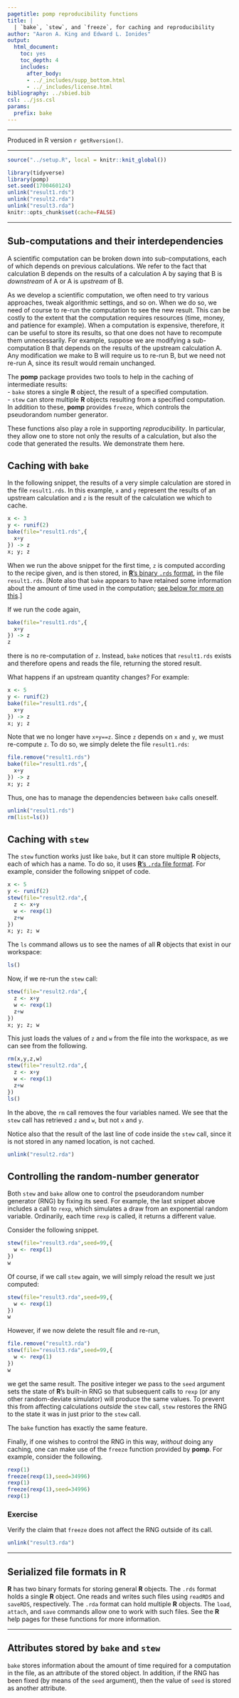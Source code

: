 ```yaml
---
pagetitle: pomp reproducibility functions
title: |
  | `bake`, `stew`, and `freeze`, for caching and reproducibility
author: "Aaron A. King and Edward L. Ionides"
output:
  html_document:
    toc: yes
    toc_depth: 4
    includes:
      after_body:
      - ../_includes/supp_bottom.html
      - ../_includes/license.html
bibliography: ../sbied.bib
csl: ../jss.csl
params:
  prefix: bake
---
```


\newcommand\prob[1]{\mathbb{P}\left[{#1}\right]}
\newcommand\expect[1]{\mathbb{E}\left[{#1}\right]}
\newcommand\var[1]{\mathrm{Var}\left[{#1}\right]}
\newcommand\dist[2]{\mathrm{#1}\left(#2\right)}
\newcommand\dd[1]{d{#1}}
\newcommand\lik{\mathcal{L}}
\newcommand\loglik{\ell}

-----------------------------------

Produced in R version `r getRversion()`.

-----------------------------------

```r
source("../setup.R", local = knitr::knit_global())
```
```r
library(tidyverse)
library(pomp)
set.seed(1700460124)
unlink("result1.rds")
unlink("result2.rda")
unlink("result3.rda")
knitr::opts_chunk$set(cache=FALSE)
```

-----------------

## Sub-computations and their interdependencies

A scientific computation can be broken down into sub-computations, each of which depends on previous calculations.
We refer to the fact that calculation B depends on the results of a calculation A by saying that B is *downstream* of A or A is *upstream* of B.

As we develop a scientific computation, we often need to try various approaches, tweak algorithmic settings, and so on.
When we do so, we need of course to re-run the computation to see the new result.
This can be costly to the extent that the computation requires resources (time, money, and patience for example).
When a computation is expensive, therefore, it can be useful to store its results, so that one does not have to recompute them unnecessarily.
For example, suppose we are modifying a sub-computation B that depends on the results of the upstream calculation A.
Any modification we make to B will require us to re-run B, but we need not re-run A, since its result would remain unchanged.

The **pomp** package provides two tools to help in the caching of intermediate results:  
- `bake` stores a single **R** object, the result of a specified computation.  
- `stew` can store multiple **R** objects resulting from a specified computation.  
In addition to these, **pomp** provides `freeze`, which controls the pseudorandom number generator.

These functions also play a role in supporting *reproducibility*.
In particular, they allow one to store not only the results of a calculation, but also the code that generated the results.
We demonstrate them here.

## Caching with `bake`

In the following snippet, the results of a very simple calculation are stored in the file `result1.rds`.
In this example, `x` and `y` represent the results of an upstream calculation and `z` is the result of the calculation we which to cache.
```r
x <- 3
y <- runif(2)
bake(file="result1.rds",{
  x+y
}) -> z
x; y; z
```

When we run the above snippet for the first time, `z` is computed according to the recipe given, and is then stored, in [**R**'s binary `.rds` format](#rds-and-rda-formats), in the file `result1.rds`.
[Note also that `bake` appears to have retained some information about the amount of time used in the computation; 
[see below for more on this](#stored-attributes).]

If we run the code again,
```r
bake(file="result1.rds",{
  x+y
}) -> z
z
```
there is no re-computation of `z`.
Instead, `bake` notices that `result1.rds` exists and therefore opens and reads the file, returning the stored result.

What happens if an upstream quantity changes?
For example:
```r
x <- 5
y <- runif(2)
bake(file="result1.rds",{
  x+y
}) -> z
x; y; z
```
Note that we no longer have `x+y==z`.
Since `z` depends on `x` and `y`, we must re-compute `z`.
To do so, we simply delete the file `result1.rds`:
```r
file.remove("result1.rds")
bake(file="result1.rds",{
  x+y
}) -> z
x; y; z
```

Thus, one has to manage the dependencies between `bake` calls oneself.

```r
unlink("result1.rds")
rm(list=ls())
```

## Caching with `stew`

The `stew` function works just like `bake`, but it can store multiple **R** objects, each of which has a name.
To do so, it uses [**R**'s `.rda` file format](#rds-and-rda-formats).
For example, consider the following snippet of code.
```r
x <- 5
y <- runif(2)
stew(file="result2.rda",{
  z <- x+y
  w <- rexp(1)
  z+w
})
x; y; z; w
```
The `ls` command allows us to see the names of all **R** objects that exist in our workspace:
```r
ls()
```

Now, if we re-run the `stew` call:
```r
stew(file="result2.rda",{
  z <- x+y
  w <- rexp(1)
  z+w
})
x; y; z; w
```
This just loads the values of `z` and `w` from the file into the workspace, as we can see from the following.
```r
rm(x,y,z,w)
stew(file="result2.rda",{
  z <- x+y
  w <- rexp(1)
  z+w
})
ls()
```
In the above, the `rm` call removes the four variables named.
We see that the `stew` call has retrieved `z` and `w`, but not `x` and `y`.

Notice also that the result of the last line of code inside the `stew` call, since it is not stored in any named location, is not cached.

```r
unlink("result2.rda")
```

## Controlling the random-number generator

Both `stew` and `bake` allow one to control the pseudorandom number generator (RNG) by fixing its seed.
For example, the last snippet above includes a call to `rexp`, which simulates a draw from an exponential random variable.
Ordinarily, each time `rexp` is called, it returns a different value.

Consider the following snippet.
```r
stew(file="result3.rda",seed=99,{
  w <- rexp(1)
})
w
```
Of course, if we call `stew` again, we will simply reload the result we just computed:
```r
stew(file="result3.rda",seed=99,{
  w <- rexp(1)
})
w
```
However, if we now delete the result file and re-run,
```r
file.remove("result3.rda")
stew(file="result3.rda",seed=99,{
  w <- rexp(1)
})
w
```
we get the same result.
The positive integer we pass to the `seed` argument sets the state of **R**'s built-in RNG so that subsequent calls to `rexp` (or any other random-deviate simulator) will produce the same values.
To prevent this from affecting calculations *outside* the `stew` call, `stew` restores the RNG to the state it was in just prior to the `stew` call.

The `bake` function has exactly the same feature.

Finally, if one wishes to control the RNG in this way, *without* doing any caching, one can make use of the `freeze` function provided by **pomp**.
For example, consider the following.
```r
rexp(1)
freeze(rexp(1),seed=34996)
rexp(1)
freeze(rexp(1),seed=34996)
rexp(1)
```

### Exercise

Verify the claim that `freeze` does not affect the RNG outside of its call.


```r
unlink("result3.rda")
```

------------------

## Serialized file formats in **R** {#rds-and-rda-formats}

**R** has two binary formats for storing general **R** objects.
The `.rds` format holds a single **R** object.
One reads and writes such files using `readRDS` and `saveRDS`, respectively.
The `.rda` format can hold multiple **R** objects.
The `load`, `attach`, and `save` commands allow one to work with such files.
See the **R** help pages for these functions for more information.

------------------

## Attributes stored by `bake` and `stew` {#stored-attributes}

`bake` stores information about the amount of time required for a computation in the file, as an attribute of the stored object.
In addition, if the RNG has been fixed (by means of the `seed` argument), then the value of `seed` is stored as another attribute.
